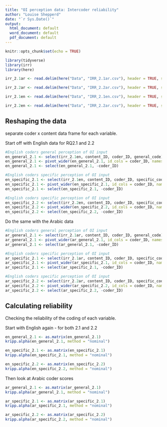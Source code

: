 ```yaml
---
title: "OI perception data: Intercoder reliability"
author: "Louise Shepperd"
date: "`r Sys.Date()`"
output:
  html_document: default
  word_document: default
  pdf_document: default
---
```


```r
knitr::opts_chunk$set(echo = TRUE)

library(tidyverse)
library(irr)
library(here)

```
```r
irr_2.1ar <- read.delim(here("Data", "IRR_2.1ar.csv"), header = TRUE, sep = ',', encoding = 'UTF-8')

irr_2.2ar <- read.delim(here("Data", "IRR_2.2ar.csv"), header = TRUE, sep = ',', encoding = 'UTF-8')

irr_2.1en <- read.delim(here("Data", "IRR_2.1en.csv"), header = TRUE, sep = ',', encoding = 'UTF-8')

irr_2.2en <- read.delim(here("Data", "IRR_2.2ar.csv"), header = TRUE, sep = ',', encoding = 'UTF-8')
```

## Reshaping the data 

separate coder x content data frame for each variable.

Start off with English data for RQ2.1 and 2.2

```r
#English coders general perception of OI input
en_general_2.1 <- select(irr_2.1en, content_ID, coder_ID, general_code)
en_general_2.1 <- pivot_wider(en_general_2.1, id_cols = coder_ID, names_from = content_ID, values_from = general_code)
en_general_2.1 <- select(en_general_2.1, -coder_ID)

#English coders specific perception of OI input
en_specific_2.1 <- select(irr_2.1en, content_ID, coder_ID, specific_code)
en_specific_2.1 <- pivot_wider(en_specific_2.1, id_cols = coder_ID, names_from = content_ID, values_from = specific_code)
en_specific_2.1 <- select(en_specific_2.1, -coder_ID)

#English coders specific perception of OI input
en_specific_2.2 <- select(irr_2.2en, content_ID, coder_ID, specific_code)
en_specific_2.2 <- pivot_wider(en_specific_2.2, id_cols = coder_ID, names_from = content_ID, values_from = specific_code)
en_specific_2.2 <- select(en_specific_2.2, -coder_ID)
```

Do the same with the Arabic data

```r
#English coders general perception of OI input
ar_general_2.1 <- select(irr_2.1ar, content_ID, coder_ID, general_code)
ar_general_2.1 <- pivot_wider(ar_general_2.1, id_cols = coder_ID, names_from = content_ID, values_from = general_code)
ar_general_2.1 <- select(ar_general_2.1, -coder_ID)

#English coders specific perception of OI input
ar_specific_2.1 <- select(irr_2.1ar, content_ID, coder_ID, specific_code)
ar_specific_2.1 <- pivot_wider(ar_specific_2.1, id_cols = coder_ID, names_from = content_ID, values_from = specific_code)
ar_specific_2.1 <- select(ar_specific_2.1, -coder_ID)

#English coders specific perception of OI input
ar_specific_2.2 <- select(irr_2.2ar, content_ID, coder_ID, specific_code)
ar_specific_2.2 <- pivot_wider(ar_specific_2.2, id_cols = coder_ID, names_from = content_ID, values_from = specific_code)
ar_specific_2.2 <- select(ar_specific_2.2, -coder_ID)
```

## Calculating reliability

Checking the reliability of the coding of each variable. 

Start with English again - for both 2.1 and 2.2

```r

en_general_2.1 <- as.matrix(en_general_2.1)
kripp.alpha(en_general_2.1, method = "nominal")

en_specific_2.1 <- as.matrix(en_specific_2.1)
kripp.alpha(en_specific_2.1, method = "nominal")

en_specific_2.2 <- as.matrix(en_specific_2.2)
kripp.alpha(en_specific_2.2, method = "nominal")
```

Then look at Arabic coder scores

```r

ar_general_2.1 <- as.matrix(ar_general_2.1)
kripp.alpha(ar_general_2.1, method = "nominal")

ar_specific_2.1 <- as.matrix(ar_specific_2.1)
kripp.alpha(ar_specific_2.1, method = "nominal")

ar_specific_2.2 <- as.matrix(ar_specific_2.2)
kripp.alpha(ar_specific_2.2, method = "nominal")
```